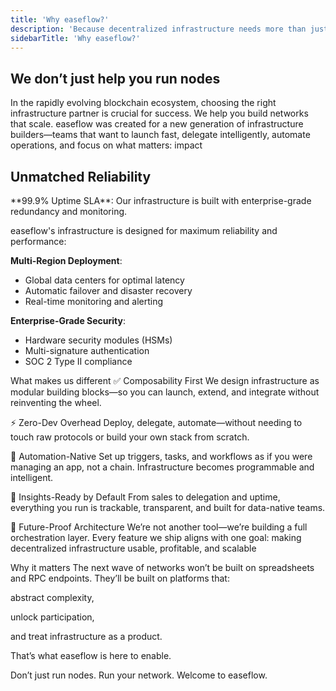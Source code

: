 ```yaml
---
title: 'Why easeflow?'
description: 'Because decentralized infrastructure needs more than just uptime—it needs orchestration'
sidebarTitle: 'Why easeflow?'
---
```


## We don’t just help you run nodes

In the rapidly evolving blockchain ecosystem, choosing the right infrastructure partner is crucial for success. We help you build networks that scale. easeflow was created for a new generation of infrastructure builders—teams that want to launch fast, delegate intelligently, automate operations, and focus on what matters: impact

## Unmatched Reliability

<Info>
  **99.9% Uptime SLA**: Our infrastructure is built with enterprise-grade redundancy and monitoring.
</Info>

easeflow's infrastructure is designed for maximum reliability and performance:

**Multi-Region Deployment**:
- Global data centers for optimal latency
- Automatic failover and disaster recovery
- Real-time monitoring and alerting

**Enterprise-Grade Security**:
- Hardware security modules (HSMs)
- Multi-signature authentication
- SOC 2 Type II compliance


What makes us different
✅ Composability First
We design infrastructure as modular building blocks—so you can launch, extend, and integrate without reinventing the wheel.

⚡ Zero-Dev Overhead
Deploy, delegate, automate—without needing to touch raw protocols or build your own stack from scratch.

🤖 Automation-Native
Set up triggers, tasks, and workflows as if you were managing an app, not a chain. Infrastructure becomes programmable and intelligent.

🧠 Insights-Ready by Default
From sales to delegation and uptime, everything you run is trackable, transparent, and built for data-native teams.

🧩 Future-Proof Architecture
We’re not another tool—we’re building a full orchestration layer. Every feature we ship aligns with one goal: making decentralized infrastructure usable, profitable, and scalable

Why it matters
The next wave of networks won’t be built on spreadsheets and RPC endpoints. They’ll be built on platforms that:

abstract complexity,

unlock participation,

and treat infrastructure as a product.

That’s what easeflow is here to enable.

Don’t just run nodes. Run your network.
Welcome to easeflow.